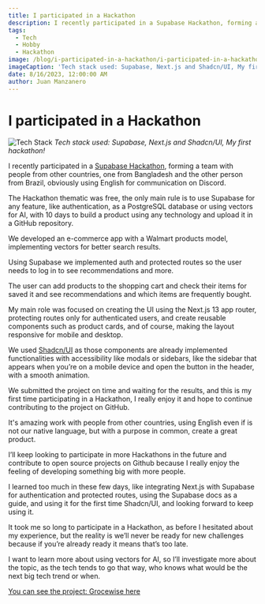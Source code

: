 ```yaml
---
title: I participated in a Hackathon
description: I recently participated in a Supabase Hackathon, forming a team with people from other countries.
tags: 
  - Tech
  - Hobby
  - Hackathon
image: /blog/i-participated-in-a-hackathon/i-participated-in-a-hackathon-banner.png
imageCaption: 'Tech stack used: Supabase, Next.js and Shadcn/UI, My first hackathon!'
date: 8/16/2023, 12:00:00 AM
author: Juan Manzanero
---
```


# I participated in a Hackathon

![Tech Stack](/blog/i-participated-in-a-hackathon/i-participated-in-a-hackathon-banner.png)
_Tech stack used: Supabase, Next.js and Shadcn/UI, My first hackathon!_

<PostData date='August 16, 2023' author='Juan Manzanero' />

I recently participated in a [Supabase Hackathon](https://supabase.com/blog/supabase-lw8-hackathon), forming a team with people from other countries, one from Bangladesh and the other person from Brazil, obviously using English for communication on Discord.

The Hackathon thematic was free, the only main rule is to use Supabase for any feature, like authentication, as a PostgreSQL database or using vectors for AI, with 10 days to build a product using any technology and upload it in a GitHub repository.

We developed an e-commerce app with a Walmart products model, implementing vectors for better search results.

Using Supabase we implemented auth and protected routes so the user needs to log in to see recommendations and more.

The user can add products to the shopping cart and check their items for saved it and see recommendations and which items are frequently bought.

My main role was focused on creating the UI using the Next.js 13 app router, protecting routes only for authenticated users, and create reusable components such as product cards, and of course, making the layout responsive for mobile and desktop.

We used [Shadcn/UI](https://ui.shadcn.com/) as those components are already implemented functionalities with accessibility like modals or sidebars, like the sidebar that appears when you’re on a mobile device and open the button in the header, with a smooth animation.

We submitted the project on time and waiting for the results, and this is my first time participating in a Hackathon, I really enjoy it and hope to continue contributing to the project on GitHub.

It's amazing work with people from other countries, using English even if is not our native language, but with a purpose in common, create a great product.

I’ll keep looking to participate in more Hackathons in the future and contribute to open source projects on Github because I really enjoy the feeling of developing something big with more people.

I learned too much in these few days, like integrating Next.js with Supabase for authentication and protected routes, using the Supabase docs as a guide, and using it for the first time Shadcn/UI, and looking forward to keep using it.

It took me so long to participate in a Hackathon, as before I hesitated about my experience, but the reality is we’ll never be ready for new challenges because if you’re already ready it means that’s too late.

I want to learn more about using vectors for AI, so I’ll investigate more about the topic, as the tech tends to go that way, who knows what would be the next big tech trend or when.

[You can see the project: Grocewise here](https://groce-wise.vercel.app/)
